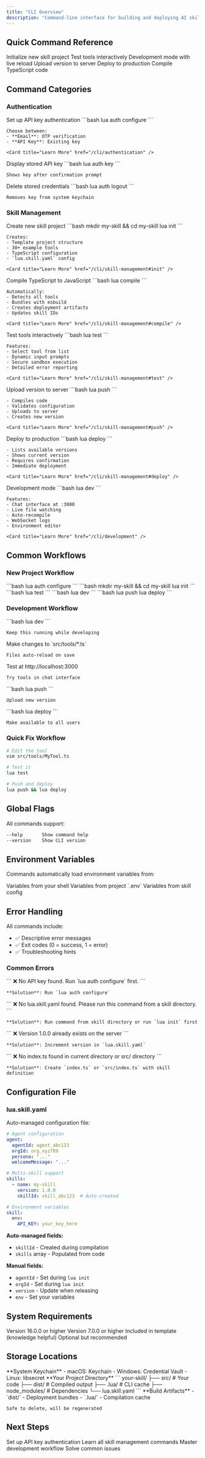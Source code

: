 ```yaml
---
title: "CLI Overview"
description: "Command-line interface for building and deploying AI skills"
---
```


## Quick Command Reference

<CardGroup cols={3}>
  <Card title="lua init" icon="plus">
    Initialize new skill project
  </Card>
  <Card title="lua test" icon="flask">
    Test tools interactively
  </Card>
  <Card title="lua dev" icon="code">
    Development mode with live reload
  </Card>
  <Card title="lua push" icon="upload">
    Upload version to server
  </Card>
  <Card title="lua deploy" icon="rocket">
    Deploy to production
  </Card>
  <Card title="lua compile" icon="gears">
    Compile TypeScript code
  </Card>
</CardGroup>

## Command Categories

### Authentication

<Tabs>
  <Tab title="configure">
    Set up API key authentication
    ```bash
    lua auth configure
    ```
    
    Choose between:
    - **Email**: OTP verification
    - **API Key**: Existing key
    
    <Card title="Learn More" href="/cli/authentication" />
  </Tab>

  <Tab title="key">
    Display stored API key
    ```bash
    lua auth key
    ```
    
    Shows key after confirmation prompt
  </Tab>

  <Tab title="logout">
    Delete stored credentials
    ```bash
    lua auth logout
    ```
    
    Removes key from system keychain
  </Tab>
</Tabs>

### Skill Management

<Tabs>
  <Tab title="init">
    Create new skill project
    ```bash
    mkdir my-skill && cd my-skill
    lua init
    ```
    
    Creates:
    - Template project structure
    - 30+ example tools
    - TypeScript configuration
    - `lua.skill.yaml` config
    
    <Card title="Learn More" href="/cli/skill-management#init" />
  </Tab>

  <Tab title="compile">
    Compile TypeScript to JavaScript
    ```bash
    lua compile
    ```
    
    Automatically:
    - Detects all tools
    - Bundles with esbuild
    - Creates deployment artifacts
    - Updates skill IDs
    
    <Card title="Learn More" href="/cli/skill-management#compile" />
  </Tab>

  <Tab title="test">
    Test tools interactively
    ```bash
    lua test
    ```
    
    Features:
    - Select tool from list
    - Dynamic input prompts
    - Secure sandbox execution
    - Detailed error reporting
    
    <Card title="Learn More" href="/cli/skill-management#test" />
  </Tab>

  <Tab title="push">
    Upload version to server
    ```bash
    lua push
    ```
    
    - Compiles code
    - Validates configuration
    - Uploads to server
    - Creates new version
    
    <Card title="Learn More" href="/cli/skill-management#push" />
  </Tab>

  <Tab title="deploy">
    Deploy to production
    ```bash
    lua deploy
    ```
    
    - Lists available versions
    - Shows current version
    - Requires confirmation
    - Immediate deployment
    
    <Card title="Learn More" href="/cli/skill-management#deploy" />
  </Tab>

  <Tab title="dev">
    Development mode
    ```bash
    lua dev
    ```
    
    Features:
    - Chat interface at :3000
    - Live file watching
    - Auto-recompile
    - WebSocket logs
    - Environment editor
    
    <Card title="Learn More" href="/cli/development" />
  </Tab>
</Tabs>

## Common Workflows

### New Project Workflow

<Steps>
  <Step title="Authenticate">
    ```bash
    lua auth configure
    ```
  </Step>
  
  <Step title="Initialize">
    ```bash
    mkdir my-skill && cd my-skill
    lua init
    ```
  </Step>
  
  <Step title="Test">
    ```bash
    lua test
    ```
  </Step>
  
  <Step title="Develop">
    ```bash
    lua dev
    ```
  </Step>
  
  <Step title="Deploy">
    ```bash
    lua push
    lua deploy
    ```
  </Step>
</Steps>

### Development Workflow

<Steps>
  <Step title="Start Dev Mode">
    ```bash
    lua dev
    ```
    
    Keep this running while developing
  </Step>
  
  <Step title="Edit Files">
    Make changes to `src/tools/*.ts`
    
    Files auto-reload on save
  </Step>
  
  <Step title="Test in Browser">
    Test at http://localhost:3000
    
    Try tools in chat interface
  </Step>
  
  <Step title="Push When Ready">
    ```bash
    lua push
    ```
    
    Upload new version
  </Step>
  
  <Step title="Deploy to Production">
    ```bash
    lua deploy
    ```
    
    Make available to all users
  </Step>
</Steps>

### Quick Fix Workflow

```bash
# Edit the tool
vim src/tools/MyTool.ts

# Test it
lua test

# Push and deploy
lua push && lua deploy
```

## Global Flags

All commands support:

```bash
--help       Show command help
--version    Show CLI version
```

## Environment Variables

Commands automatically load environment variables from:

<Steps>
  <Step title="System Environment">
    Variables from your shell
  </Step>
  <Step title=".env File">
    Variables from project `.env`
  </Step>
  <Step title="lua.skill.yaml">
    Variables from skill config
  </Step>
</Steps>

<Card title="Learn More" href="/concepts/environment-variables" />

## Error Handling

All commands include:
- ✅ Descriptive error messages
- ✅ Exit codes (0 = success, 1 = error)
- ✅ Troubleshooting hints

### Common Errors

<AccordionGroup>
  <Accordion title="No API key found">
    ```
    ❌ No API key found. Run `lua auth configure` first.
    ```
    
    **Solution**: Run `lua auth configure`
  </Accordion>

  <Accordion title="No lua.skill.yaml found">
    ```
    ❌ No lua.skill.yaml found. Please run this command from a skill directory.
    ```
    
    **Solution**: Run command from skill directory or run `lua init` first
  </Accordion>

  <Accordion title="Version already exists">
    ```
    ❌ Version 1.0.0 already exists on the server
    ```
    
    **Solution**: Increment version in `lua.skill.yaml`
  </Accordion>

  <Accordion title="Compilation failed">
    ```
    ❌ No index.ts found in current directory or src/ directory
    ```
    
    **Solution**: Create `index.ts` or `src/index.ts` with skill definition
  </Accordion>
</AccordionGroup>

<Card title="More Troubleshooting" href="/cli/troubleshooting" />

## Configuration File

### lua.skill.yaml

Auto-managed configuration file:

```yaml
# Agent configuration
agent:
  agentId: agent_abc123
  orgId: org_xyz789
  persona: "..."
  welcomeMessage: "..."

# Multi-skill support
skills:
  - name: my-skill
    version: 1.0.0
    skillId: skill_abc123  # Auto-created

# Environment variables
skill:
  env:
    API_KEY: your_key_here
```

**Auto-managed fields:**
- `skillId` - Created during compilation
- `skills` array - Populated from code

**Manual fields:**
- `agentId` - Set during `lua init`
- `orgId` - Set during `lua init`
- `version` - Update when releasing
- `env` - Set your variables

## System Requirements

<CardGroup cols={2}>
  <Card title="Node.js" icon="node-js">
    Version 16.0.0 or higher
  </Card>
  <Card title="npm" icon="npm">
    Version 7.0.0 or higher
  </Card>
  <Card title="TypeScript" icon="code">
    Included in template (knowledge helpful)
  </Card>
  <Card title="Git" icon="git">
    Optional but recommended
  </Card>
</CardGroup>

## Storage Locations

<Tabs>
  <Tab title="Credentials">
    **System Keychain**
    - macOS: Keychain
    - Windows: Credential Vault
    - Linux: libsecret
  </Tab>

  <Tab title="Project Files">
    **Your Project Directory**
    ```
    your-skill/
    ├── src/          # Your code
    ├── dist/         # Compiled output
    ├── .lua/         # CLI cache
    ├── node_modules/ # Dependencies
    └── lua.skill.yaml
    ```
  </Tab>

  <Tab title="Temporary">
    **Build Artifacts**
    - `dist/` - Deployment bundles
    - `.lua/` - Compilation cache
    
    Safe to delete, will be regenerated
  </Tab>
</Tabs>

## Next Steps

<CardGroup cols={2}>
  <Card
    title="Authentication"
    icon="key"
    href="/cli/authentication"
  >
    Set up API key authentication
  </Card>
  <Card
    title="Skill Management"
    icon="wrench"
    href="/cli/skill-management"
  >
    Learn all skill management commands
  </Card>
  <Card
    title="Development Mode"
    icon="code"
    href="/cli/development"
  >
    Master development workflow
  </Card>
  <Card
    title="Troubleshooting"
    icon="circle-question"
    href="/cli/troubleshooting"
  >
    Solve common issues
  </Card>
</CardGroup>

